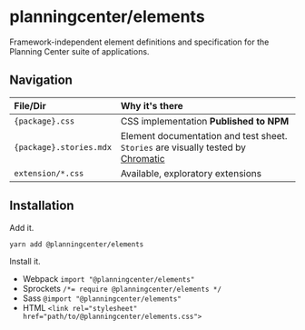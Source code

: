 
<Meta title="Elements/instructions" />

# planningcenter/elements

Framework-independent element definitions and specification for the Planning Center suite of applications.

## Navigation

| File/Dir                | Why it's there                                                                                                  |
| :---------------------- | :-------------------------------------------------------------------------------------------------------------- |
| `{package}.css`         | CSS implementation **Published to NPM**                                                                         |
| `{package}.stories.mdx` | Element documentation and test sheet. `Stories` are visually tested by [Chromatic](https://www.chromaticqa.com) |
| `extension/*.css`       | Available, exploratory extensions                                                                               |

## Installation

Add it.

`yarn add @planningcenter/elements`

Install it.

- Webpack `import "@planningcenter/elements"`
- Sprockets `/*= require @planningcenter/elements */`
- Sass `@import "@planningcenter/elements"`
- HTML `<link rel="stylesheet" href="path/to/@planningcenter/elements.css">`
